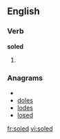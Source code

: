 
==English==

===Verb===
'''soled'''

# {{past of|[[sole]]}}

===Anagrams===
* {{alphagram|[[Delos#English|Delos]]}} 
* [[doles#English|doles]]
* [[lodes#English|lodes]]
* [[losed#English|losed]]

[[fr:soled]]
[[vi:soled]]